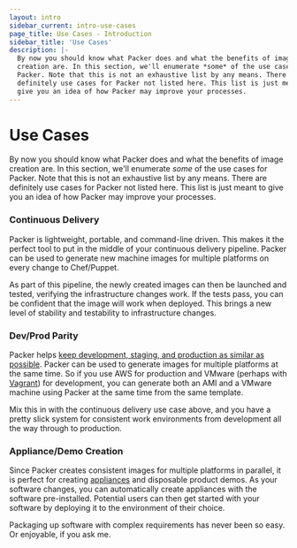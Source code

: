 ```yaml
---
layout: intro
sidebar_current: intro-use-cases
page_title: Use Cases - Introduction
sidebar_title: 'Use Cases'
description: |-
  By now you should know what Packer does and what the benefits of image
  creation are. In this section, we'll enumerate *some* of the use cases for
  Packer. Note that this is not an exhaustive list by any means. There are
  definitely use cases for Packer not listed here. This list is just meant to
  give you an idea of how Packer may improve your processes.
---
```


# Use Cases

By now you should know what Packer does and what the benefits of image creation
are. In this section, we'll enumerate _some_ of the use cases for Packer. Note
that this is not an exhaustive list by any means. There are definitely use cases
for Packer not listed here. This list is just meant to give you an idea of how
Packer may improve your processes.

### Continuous Delivery

Packer is lightweight, portable, and command-line driven. This makes it the
perfect tool to put in the middle of your continuous delivery pipeline. Packer
can be used to generate new machine images for multiple platforms on every
change to Chef/Puppet.

As part of this pipeline, the newly created images can then be launched and
tested, verifying the infrastructure changes work. If the tests pass, you can be
confident that the image will work when deployed. This brings a new level of
stability and testability to infrastructure changes.

### Dev/Prod Parity

Packer helps [keep development, staging, and production as similar as
possible](http://www.12factor.net/dev-prod-parity). Packer can be used to
generate images for multiple platforms at the same time. So if you use AWS for
production and VMware (perhaps with [Vagrant](https://www.vagrantup.com)) for
development, you can generate both an AMI and a VMware machine using Packer at
the same time from the same template.

Mix this in with the continuous delivery use case above, and you have a pretty
slick system for consistent work environments from development all the way
through to production.

### Appliance/Demo Creation

Since Packer creates consistent images for multiple platforms in parallel, it is
perfect for creating
[appliances](https://en.wikipedia.org/wiki/Software_appliance) and disposable
product demos. As your software changes, you can automatically create appliances
with the software pre-installed. Potential users can then get started with your
software by deploying it to the environment of their choice.

Packaging up software with complex requirements has never been so easy. Or
enjoyable, if you ask me.
